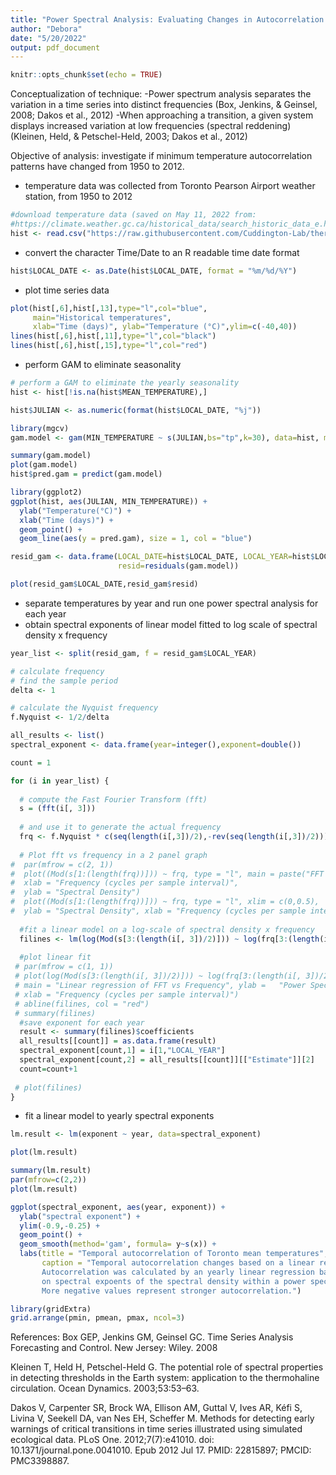 ```yaml
---
title: "Power Spectral Analysis: Evaluating Changes in Autocorrelation Patterns within Toronto Minimal Temperatures"
author: "Debora"
date: "5/20/2022"
output: pdf_document
---
```


```r
knitr::opts_chunk$set(echo = TRUE)
```

Conceptualization of technique:
-Power spectrum analysis separates the variation in a time series into distinct frequencies (Box, Jenkins, & Geinsel, 2008; Dakos et al., 2012)
-When approaching a transition, a given system displays increased variation at low frequencies (spectral reddening) (Kleinen, Held, & Petschel-Held, 2003; Dakos et al., 2012)

Objective of analysis: investigate if minimum temperature autocorrelation patterns have changed from 1950 to 2012.

- temperature data was collected from Toronto Pearson Airport weather station, from 1950 to 2012
```r
#download temperature data (saved on May 11, 2022 from:
#https://climate.weather.gc.ca/historical_data/search_historic_data_e.html)
hist <- read.csv("https://raw.githubusercontent.com/Cuddington-Lab/thermal-experiments/main/historical_temps_analyses/historical_temps_toronto.csv", header=TRUE, stringsAsFactors = TRUE)
```

- convert the character Time/Date to an R readable time date format
```r
hist$LOCAL_DATE <- as.Date(hist$LOCAL_DATE, format = "%m/%d/%Y")
```

- plot time series data
```r
plot(hist[,6],hist[,13],type="l",col="blue",
     main="Historical temperatures",
     xlab="Time (days)", ylab="Temperature (°C)",ylim=c(-40,40))
lines(hist[,6],hist[,11],type="l",col="black")
lines(hist[,6],hist[,15],type="l",col="red")
```

- perform GAM to eliminate seasonality
```r
# perform a GAM to eliminate the yearly seasonality
hist <- hist[!is.na(hist$MEAN_TEMPERATURE),]

hist$JULIAN <- as.numeric(format(hist$LOCAL_DATE, "%j"))

library(mgcv)
gam.model <- gam(MIN_TEMPERATURE ~ s(JULIAN,bs="tp",k=30), data=hist, method="REML") 

summary(gam.model)
plot(gam.model)
hist$pred.gam = predict(gam.model)

library(ggplot2)
ggplot(hist, aes(JULIAN, MIN_TEMPERATURE)) +
  ylab("Temperature(°C)") +
  xlab("Time (days)") +
  geom_point() +
  geom_line(aes(y = pred.gam), size = 1, col = "blue")

resid_gam <- data.frame(LOCAL_DATE=hist$LOCAL_DATE, LOCAL_YEAR=hist$LOCAL_YEAR, 
                        resid=residuals(gam.model))

plot(resid_gam$LOCAL_DATE,resid_gam$resid)
```

- separate temperatures by year and run one power spectral analysis for each year
- obtain spectral exponents of linear model fitted to log scale of spectral density x frequency
```r
year_list <- split(resid_gam, f = resid_gam$LOCAL_YEAR)

# calculate frequency
# find the sample period
delta <- 1

# calculate the Nyquist frequency
f.Nyquist <- 1/2/delta

all_results <- list()
spectral_exponent <- data.frame(year=integer(),exponent=double())

count = 1

for (i in year_list) {
  
  # compute the Fast Fourier Transform (fft)
  s = (fft(i[, 3]))
  
  # and use it to generate the actual frequency
  frq <- f.Nyquist * c(seq(length(i[,3])/2),-rev(seq(length(i[,3])/2)))/(length(i[, 3])/2)
  
  # Plot fft vs frequency in a 2 panel graph
#  par(mfrow = c(2, 1))
#  plot((Mod(s[1:(length(frq))])) ~ frq, type = "l", main = paste("FFT of Temperature vs Frequency"),
#  xlab = "Frequency (cycles per sample interval)",
#  ylab = "Spectral Density")
#  plot((Mod(s[1:(length(frq))])) ~ frq, type = "l", xlim = c(0,0.5), 
#  ylab = "Spectral Density", xlab = "Frequency (cycles per sample interval)")
  
  #fit a linear model on a log-scale of spectral density x frequency
  filines <- lm(log(Mod(s[3:(length(i[, 3])/2)])) ~ log(frq[3:(length(i[, 3])/2)]))
  
  #plot linear fit
 # par(mfrow = c(1, 1))
 # plot(log(Mod(s[3:(length(i[, 3])/2)])) ~ log(frq[3:(length(i[, 3])/2)]), 
 # main = "Linear regression of FFT vs Frequency", ylab =   "Power Spectral Density", 
 # xlab = "Frequency (cycles per sample interval)")
 # abline(filines, col = "red")
 # summary(filines)
  #save exponent for each year
  result <- summary(filines)$coefficients
  all_results[[count]] = as.data.frame(result)
  spectral_exponent[count,1] = i[1,"LOCAL_YEAR"]
  spectral_exponent[count,2] = all_results[[count]][["Estimate"]][2]
  count=count+1
  
 # plot(filines)
}
```

- fit a linear model to yearly spectral exponents
```r
lm.result <- lm(exponent ~ year, data=spectral_exponent) 

plot(lm.result)

summary(lm.result)
par(mfrow=c(2,2))
plot(lm.result)

ggplot(spectral_exponent, aes(year, exponent)) +
  ylab("spectral exponent") +
  ylim(-0.9,-0.25) +
  geom_point() +
  geom_smooth(method='gam', formula= y~s(x)) +
  labs(title = "Temporal autocorrelation of Toronto mean temperatures", 
       caption = "Temporal autocorrelation changes based on a linear regression. 
       Autocorrelation was calculated by an yearly linear regression based
       on spectral expoents of the spectral density within a power spectral analysis.
       More negative values represent stronger autocorrelation.")

library(gridExtra)
grid.arrange(pmin, pmean, pmax, ncol=3)
```
References:
Box GEP, Jenkins GM, Geinsel GC. Time Series Analysis Forecasting and Control. New Jersey: Wiley. 2008

Kleinen T, Held H, Petschel-Held G. The potential role of spectral properties in detecting thresholds in the Earth system: application to the thermohaline circulation. Ocean Dynamics. 2003;53:53–63.

Dakos V, Carpenter SR, Brock WA, Ellison AM, Guttal V, Ives AR, Kéfi S, Livina V, Seekell DA, van Nes EH, Scheffer M. Methods for detecting early warnings of critical transitions in time series illustrated using simulated ecological data. PLoS One. 2012;7(7):e41010. doi: 10.1371/journal.pone.0041010. Epub 2012 Jul 17. PMID: 22815897; PMCID: PMC3398887.

